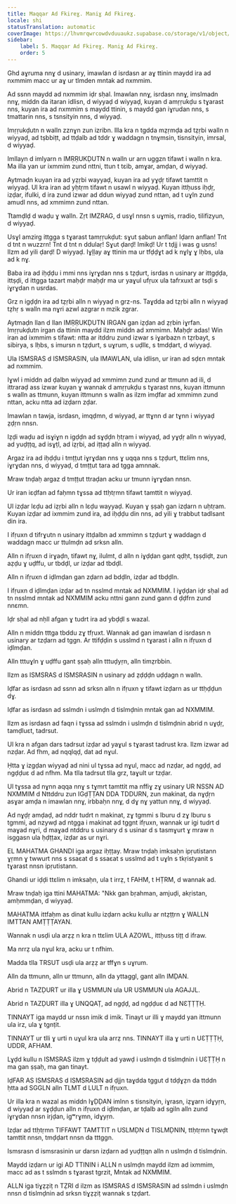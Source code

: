 ```yaml
---
title: Maqqar Ad Fkireɣ. Maniɣ Ad Fkireɣ.
locale: shi
statusTranslation: automatic
coverImage: https://lhvmrqwrcowdvduuaukz.supabase.co/storage/v1/object/public/strapi-uploads/small_cover-educacion-fundamental.webp-2d51a7828a2b1309555be27f7e2a61a0.webp
sidebar:
    label: 5. Maqqar Ad Fkireɣ. Maniɣ Ad Fkireɣ.
    order: 5
---
```

Ghd aɣruma nnɣ d usinary, imawlan d isrdasn ar aɣ ttinin maydd ira ad nxmmim macc ur aɣ ur tlmden mntak ad nxmmim.

Ad ssnn maydd ad nxmmim iḍr sḥal. Imawlan nnɣ, isrdasn nnɣ, imslmadn nnɣ, middn da itaran idlisn, d wiyyaḍ d wiyyaḍ, kuyan d amṛṛukḍu s tɣarast nns, kuyan ira ad nxmmim s maydd ttinin, s maydd gan iɣrudan nns, s tmattarin nns, s tsnsityin nns, d wiyyaḍ.

Imṛṛukḍutn n walln zznɣn zun izribn. Illa kra n tgdda mẓṛmḍa ad tẓṛbi walln n wiyyaḍ, ad tṣbbiṭt, ad ttḍalb ad tddr ɣ waddagn n tnɣmsin, tisnsityin, imrsal, d wiyyaḍ.

Imllayn d imlyarn n IMṚṚUKḌUTN n walln ur arn uggzn tifawt i walln n kra. Ma illa yan ur ixmmim zund nttni, ttun t tɛib, amɣar, amḍan, d wiyyaḍ.

Aytmaḍn kuyan ira ad yẓṛbi wayyaḍ, kuyan ira ad yɣḍṛ tifawt tamttit n wiyyaḍ. Ul kra iran ad yḥtṛm tifawt n usawl n wiyyaḍ. Kuyan ittḥuss iḥḍṛ, izḍar, ifulki, d ira zund izwar ad ddun wiyyaḍ zund nttan, ad t uɣln zund amudl nns, ad xmmimn zund nttan.

Ttamḍlḍ d waḍu ɣ walln. Zṛt IMZRAG, d usɣl nnsn s uɣmis, rradio, tilifizyun, d wiyyaḍ.

Usɣl amzirg ittgga s tɣarast tamṛṛukḍut: sɣut ṣabun anflan! Iḍarn anflan! Tnt d tnt n wuzzrn! Tnt d tnt n ddulaṛ! Sɣut ḍarḍ! Imikḍ! Ur t tḍjj i was g usns! Ilzm ad yili ḍarḍ! D wiyyaḍ. Iɣḷḷay aɣ ttinin ma ur tfḍḍɣt ad k nɣlɣ ɣ lḥbs, ula ad k nɣ.

Baba ira ad iḥḍḍu i mmi nns iɣrɣdan nns s tẓḍurt, isrdas n usinary ar ittgḍḍa, ittṣḍi, d ittgga tazart maḥḍr maḥḍr ma ur yaɣul ufṛux ula tafrxuxt ar tsḍi s iɣrɣdan n usrdas.

Grz n igḍḍn ira ad tẓṛbi alln n wiyyaḍ n grz-ns. Taɣdda ad tẓṛbi alln n wiyyaḍ tẓhṛ s walln ma nɣri azwl azgrar n mzik zgrar.

Aytmaḍn llan d llan IMṚṚUKḌUTN IRGAN gan iẓḍan ad ẓṛbin iɣrfan. Imṛṛukḍutn irgan da ttinin maydd ilzm middn ad xmmimn. Maḥḍr adas! Win iran ad ixmmim s tifawt: ntta ar itddru zund izwar s iɣarbazn n tẓrbayt, s sibirya, s lḥbs, s imursn n tẓḍurt, s uɣrum, s uḍllɛ, s tmdḍart, d wiyyaḍ.

Ula ISMSRAS d ISMSRASIN, ula IMAWLAN, ula idlisn, ur iran ad sḍɛn mntak ad nxmmim.

Iɣwl i middn ad ḍalbn wiyyaḍ ad xmmimn zund zund ar ttmunn ad ili, d ittraraḍ ass izwar kuyan ɣ wannak d amṛṛukḍu s tɣarast nns, kuyan ittmunn s walln as ttmunn, kuyan ittmunn s walln as ilzm imḍfar ad xmmimn zund nttan, acku ntta ad izḍarn zḍar.

Imawlan n tawja, isrdasn, imqḍmn, d wiyyaḍ, ar ttɣnn d ar tɣnn i wiyyaḍ ẓḍṛn nnsn.

Iẓḍi waḍu ad isɣiɣn n igḍḍn ad sɣḍḍn ḥtṛam i wiyyaḍ, ad yɣḍṛ alln n wiyyaḍ, ad yuḍṭṭq, ad isɣṭl, ad iẓṛbi, ad iṭṭaḍ alln n wiyyaḍ.

Argaz ira ad iḥḍḍu i tmṭṭut iɣrɣdan nns ɣ uqqa nns s tẓḍurt, ttɛlim nns, iɣrɣdan nns, d wiyyaḍ, d tmṭṭut tara ad tgga amnnak.

Mraw tnḍaḥ argaz d tmṭṭut ttraḍan acku ur tmunn iɣrɣdan nnsn.

Ur iran iɛḍfan ad faḥmn tɣssa ad ttḥtṛmn tifawt tamttit n wiyyaḍ.

Ul izḍar lɛḍu ad iẓṛbi alln n lɛḍu wayyaḍ. Kuyan ɣ ṣṣaḥ gan izḍarn n uḥtṛam. Kuyan izḍar ad ixmmim zund ira, ad iḥḍḍu din nns, ad yili ɣ trabbut tadlsant din ira.

I ifṛuxn d tifrɣutn n usinary ittḍalbn ad xmmimn s tẓḍurt ɣ waddagn d waddagn macc ur ttulmḍn ad srksn alln.

Alln n ifṛuxn d irɣaḍn, tifawt nɣ, ilulmt, d alln n iɣḍḍan gant qḍḥt, tṣṣḍiḍt, zun aẓḍu ɣ uḍffu, ur tbdḍl, ur izḍar ad tbdḍl.

Alln n ifṛuxn d iḍlmḍan gan zḍarn ad bdḍln, izḍar ad tbḍḍln.

I ifṛuxn d iḍlmḍan izḍar ad tn nsslmd mntak ad NXMMIM. I iɣḍḍan iḍr sḥal ad tn nsslmd mntak ad NXMMIM acku nttni gann zund gann d ḍḍfrn zund nnɛmn.

Iḍr sḥal ad nḥll afgan ɣ tudrt ira ad ybḍḍl s wazal.

Alln n middn tttga tbddu zɣ tfṛuxt. Wannak ad gan imawlan d isrdasn n usinary ar tzḍarn ad tggn. Ar ttifḍḍin s usslmd n tɣarast i alln n ifṛuxn d iḍlmḍan.

Alln tttuɣln ɣ uḍffu gant ṣṣaḥ alln tttuḍyṛn, alln timẓrbbin.

Ilzm as ISMSRAS d ISMSRASIN n usinary ad ẓḍḍḍn uḍḍagn n walln.

Iḍfar as isrdasn ad ssnn ad srksn alln n ifṛuxn ɣ tifawt izḍarn as ur ttḥḍḍun dɣ.

Iḍfar as isrdasn ad sslmdn i uslmḍn d tislmḍnin mntak gan ad NXMMIM.

Ilzm as isrdasn ad faqn i tɣssa ad sslmdn i uslmḍn d tislmḍnin abrid n uɣḍṛ, tamḍluɛt, tadrsut.

Ul kra n afgan dars tadrsut izḍar ad yaɣul s tɣarast tadrust kra. Ilzm izwar ad nzḍar. Ad fhm, ad nqqlqḍ, dat ad nɣul.

Ḥtta ɣ izgḍan wiyyaḍ ad nini ul tɣssa ad nɣul, macc ad nzḍar, ad ngḍḍ, ad ngḍḍuɛ d ad nfhm. Ma tlla tadrsut tlla grz, taɣult ur tzḍar.

Ul tɣssa ad nɣnn aqqa nnɣ s tɣmrt tamttit ma nffiɣ zɣ usinary UR NSSN AD NXMMIM d Nttddru zun IGḍṬṬAN DDA TDDURN, zun makinat, da nɣḍṛn asɣar amḍa n imawlan nnɣ, irbbaḥn nnɣ, d dɣ nɣ yattun nnɣ, d wiyyaḍ.

Ad nɣḍṛ amḍaḍ, ad nddr tudrt n makinat, zɣ tgmmi s lburu d zɣ lburu s tgmmi, ad nzywḍ ad ntgga i makinat ad tggnt ifṛuxn, wannak ur igi tudrt d maɣad nɣri, d maɣad ntddru s usinary d s usinar d s tasmɣurt ɣ mraw n isggasn ula ḥḍṭṭax, izḍar as ur nɣri.

EL MAHATMA GHANDI iga argaz iḥṭṭay. Mraw tnḍaḥ imksaḥn ipṛutistann ɣṛmn ɣ twwurt nns s ssaɛat d s ssaɛat s usslmd ad t uɣln s tkṛistyanit s tɣarast nnsn ipṛutistann.

Ghandi ur iḍḍi ttɛlim n imksaḥn, ula t irrẓ, t FAHM, t HṬRM, d wannak ad.

Mraw tnḍaḥ iga ttini MAHATMA: "Nkk gan bṛahman, amjuḍi, akṛistan, amḥmmḍan, d wiyyaḍ.

MAHATMA ittfaḥm as dinat kullu izḍarn acku kullu ar ntẓṭṭrn ɣ WALLN IMTTAN AMṬṬṬAYAN.

Wannak n usḍi ula arẓẓ n kra n ttɛlim ULA AZOWL, ittḥuss tiṭṭ d ifraw.

Ma nrrẓ ula nɣul kra, acku ur t nfhim.

Madda tlla TRSUT usḍi ula arẓẓ ar tffɣn s uɣrum.

Alln da ttmunn, alln ur ttmunn, alln da yttaggl, gant alln IMḌAN.

Abrid n TAZḌURT ur illa ɣ USMMUN ula UR USMMUN ula AGAJJL.

Abrid n TAZḌURT illa ɣ UNQQAṬ, ad ngḍḍ, ad ngḍḍuɛ d ad NƐṬṬṬḤ.

TINNAYT iga maydd ur nssn imik d imik. Tinayt ur illi ɣ maydd yan ittmunn ula irz, ula ɣ tgnṭit.

TINNAYT ur tlli ɣ urti n uɣul kra ula arrẓ nns. TINNAYT illa ɣ urti n UƐṬṬṬḤ, UDDR, AFHAM.

Lɣḍd kullu n ISMSRAS ilzm ɣ tḍḍult ad yawḍ i uslmḍn d tislmḍnin i UƐṬṬḤ n ma gan ṣṣaḥ, ma gan tinayt.

IḍFAR AS ISMSRAS d ISMSRASIN ad ḍjjn taɣdda tggut d tdḍɣẓn da ttddn ḥtta ad SGGLN alln TLMT d LULT n ifṛuxn.

Ur illa kra n wazal as middn IɣḌḌAN imlnn s tisnsityin, iɣrasn, iẓɣarn idɣyṛn, d wiyyaḍ ar sɣḍḍun alln n ifṛuxn d iḍlmḍan, ar tḍalb ad sgiln alln zund iɣrɣdan nnsn irjḍan, igʷrɣmn, idɣyṛn.

Izḍar ad ttḥtṛmn TIFFAWT TAMTTIT n USLMḌN d TISLMḌNIN, ttḥtṛmn tɣwḍt tamttit nnsn, tmḍḍart nnsn da tttggn.

Ismsrasn d ismsrasinin ur darsn izḍarn ad yuḍṭṭqn alln n uslmḍn d tislmḍnin.

Maydd izḍarn ur igi AD TTININ i ALLN n uslmḍn maydd ilzm ad ixmmim, macc ad as t sslmdn s tɣarast tgrzit, Mntak ad NXMMIM.

ALLN iga tiɣẓẓiṭ n TẒRI d ilzm as ISMSRAS d ISMSRASIN ad sslmdn i uslmḍn nnsn d tislmḍnin ad srksn tiɣẓẓiṭ wannak s tẓḍart.

